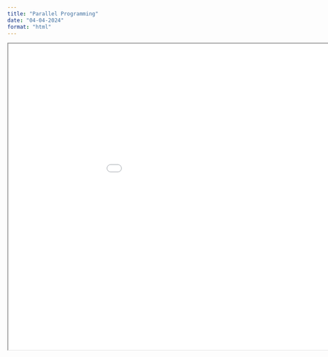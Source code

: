 ```yaml
---
title: "Parallel Programming"
date: "04-04-2024"
format: "html"
---
```


```{=html}
<iframe width="1050" height="700" src="../../presentations/2024-04-04_parallel-programming/slides/2024-04-04_parallel-programming.html"></iframe>
```